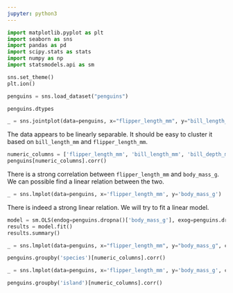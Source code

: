 ```yaml
---
jupyter: python3
---
```


```python
import matplotlib.pyplot as plt
import seaborn as sns
import pandas as pd
import scipy.stats as stats
import numpy as np
import statsmodels.api as sm

sns.set_theme()
plt.ion()
```

```python
penguins = sns.load_dataset("penguins")
```

```python
penguins.dtypes
```

```python
_ = sns.jointplot(data=penguins, x="flipper_length_mm", y="bill_length_mm", hue="species")
```

The data appears to be linearly separable. It should be easy to cluster it based on `bill_length_mm` and `flipper_length_mm`.

```python
numeric_columns = ['flipper_length_mm', 'bill_length_mm', 'bill_depth_mm', 'body_mass_g']
penguins[numeric_columns].corr()
```

There is a strong correlation between `flipper_length_mm` and `body_mass_g`. We can possible find a linear relation between the two.

```python
_ = sns.lmplot(data=penguins, x='flipper_length_mm', y='body_mass_g')
```

There is indeed a strong linear relation. We will try to fit a linear model.

```python
model = sm.OLS(endog=penguins.dropna()['body_mass_g'], exog=penguins.dropna()['flipper_length_mm'])
results = model.fit()
results.summary()
```

```python
_ = sns.lmplot(data=penguins, x="flipper_length_mm", y="body_mass_g", col='species')
```

```python
penguins.groupby('species')[numeric_columns].corr()
```

```python
_ = sns.lmplot(data=penguins, x='flipper_length_mm', y='body_mass_g', col='island')
```

```python
penguins.groupby('island')[numeric_columns].corr()
```

